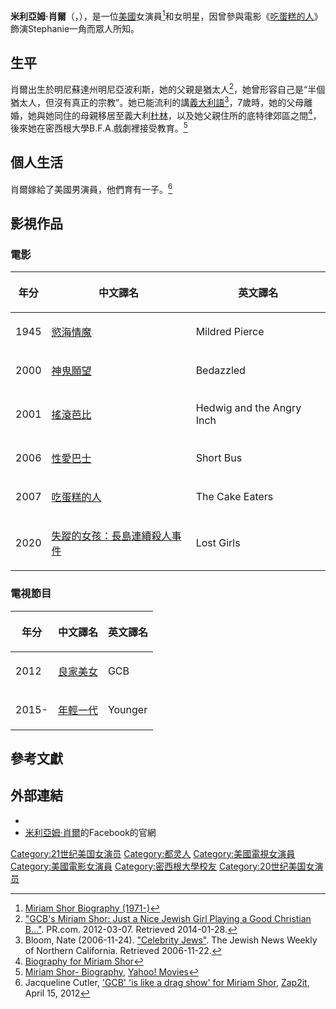 {{roughtranslation|time=2019-02-24T04:10:10+00:00}}
{{藝人
|英文名=Miriam Shor
|語言=[[英語|英語]]、[[義大利語|義大利語]]
|type=女演員
|name=米利亞姆·肖爾
|image=	Miriam Shor on Sidewalks Entertainment about Younger.jpg
|图片简介=
|birth_name=
|国籍={{USA}}
|birth_date={{Birth_date_and_age|1971|7|25}}
|birth_place=[[美國|美國]][[明尼蘇達州|明尼蘇達州]][[明尼亞波利斯|明尼亞波利斯]]
|配偶={{le|賈斯汀哈根|Justin Hagan}}
|职业=演員、藝人
|imdb=0794896
}}
'''米利亞姆·肖爾'''（{{lang-en|Miriam Shor}}，{{bd|1971年|7月25日}}），是一位[[美國|美國]]女演員<ref>[http://www.filmreference.com/film/86/Miriam-Shor.html Miriam Shor Biography (1971-)]</ref>和女明星，因曾參與電影《[[吃蛋糕的人|吃蛋糕的人]]》飾演Stephanie一角而眾人所知。

==生平==
肖爾出生於明尼蘇達州明尼亞波利斯，她的父親是猶太人<ref>[http://www.pr.com/article/1202 "GCB's Miriam Shor: Just a Nice Jewish Girl Playing a Good Christian B..."]. PR.com. 2012-03-07. Retrieved 2014-01-28.</ref>，她曾形容自己是“半個猶太人，但沒有真正的宗教”。她已能流利的講[[義大利語|義大利語]]<ref>Bloom, Nate (2006-11-24). [http://www.jweekly.com/article/full/30989/celebrity-jews/ "Celebrity Jews"]. The Jewish News Weekly of Northern California. Retrieved 2006-11-22.</ref>，7歲時，她的父母離婚，她與她同住的母親移居至義大利[[都靈|杜林]]，以及她父親住所的底特律郊區之間<ref>[http://www.imdb.com/name/nm0794896/bio Biography for Miriam Shor]</ref>，後來她在密西根大學B.F.A.戲劇裡接受教育。<ref>[http://movies.yahoo.com/person/miriam-shor/biography.html Miriam Shor- Biography], [https://en.wikipedia.org/wiki/Yahoo!_Movies Yahoo! Movies]</ref>

==個人生活==
肖爾嫁給了美國男演員{{le|賈斯汀哈根|Justin Hagan}}，他們育有一子。<ref> Jacqueline Cutler, [http://zap2it.com/2012/04/gcb-is-like-a-drag-show-for-miriam-shor/ 'GCB' 'is like a drag show' for Miriam Shor], [https://en.wikipedia.org/wiki/Zap2it Zap2it], April 15, 2012</ref>

==影視作品==

===電影===
{| class="wikitable"
! 年分
! 中文譯名 
! 英文譯名
|-
|1945||[[慾海情魔_(電影)|慾海情魔]]||Mildred Pierce
|-
|2000||[[魔女搵老襯|神鬼願望]]||Bedazzled
|-
|2001||[[搖滾芭比|搖滾芭比]]||Hedwig and the Angry Inch
|-
|2006||[[性愛巴士|性愛巴士]]||Short Bus
|-
|2007||[[吃蛋糕的人|吃蛋糕的人]]||The Cake Eaters
|-
|2020||[[失蹤的女孩：長島連續殺人事件_(電影)|失蹤的女孩：長島連續殺人事件]]||Lost Girls
|}

===電視節目===
{| class="wikitable"
! 年分
! 中文譯名 
! 英文譯名
|-
|2012||[[良家美女|良家美女]]||GCB 
|-
|2015- ||[[年輕一代|年輕一代]]||Younger
|}

== 參考文獻 ==
{{reflist}}

== 外部連結 ==
* {{IMDb name|0794896}}
* [https://www.facebook.com/MiriamShor/ 米利亞姆·肖爾]的Facebook的官網

{{Authority control}}
{{DEFAULTSORT: Shor, Miriam}}
[[Category:21世纪美国女演员|Category:21世纪美国女演员]]
[[Category:都灵人|Category:都灵人]]
[[Category:美國電視女演員|Category:美國電視女演員]]
[[Category:美國電影女演員|Category:美國電影女演員]]
[[Category:密西根大學校友|Category:密西根大學校友]]
[[Category:20世纪美国女演员|Category:20世纪美国女演员]]